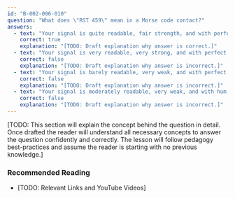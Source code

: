 ```yaml
---
id: "B-002-006-010"
question: "What does \"RST 459\" mean in a Morse code contact?"
answers:
  - text: "Your signal is quite readable, fair strength, and with perfect tone"
    correct: true
    explanation: "[TODO: Draft explanation why answer is correct.]"
  - text: "Your signal is very readable, very strong, and with perfect tone"
    correct: false
    explanation: "[TODO: Draft explanation why answer is incorrect.]"
  - text: "Your signal is barely readable, very weak, and with perfect tone"
    correct: false
    explanation: "[TODO: Draft explanation why answer is incorrect.]"
  - text: "Your signal is moderately readable, very weak, and with hum on the tone"
    correct: false
    explanation: "[TODO: Draft explanation why answer is incorrect.]"
---
```


[TODO: This section will explain the concept behind the question in detail. Once drafted the reader will understand all necessary concepts to answer the question confidently and correctly. The lesson will follow pedagogy best-practices and assume the reader is starting with no previous knowledge.]

### Recommended Reading

- [TODO: Relevant Links and YouTube Videos]
